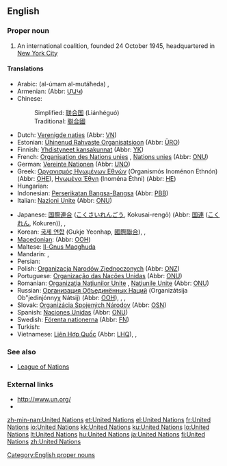 ==English==

===Proper noun===
{{en-proper noun}}

# An international coalition, founded 24 October 1945, headquartered in [[w:New York City|New York City]]

====Translations====
{{trans-top|international coalition}}
* Arabic: {{Arab|[[الامم المتحدة]]}} (al-úmam al-mutáħeda) {{f|p}},  {{t|ar|الأمم المتحدة|f|p|tr=al-'úmam al-muttáHida|sc=Arab}}
* Armenian: {{t-|hy|Միավորված ազգերի կազմակերպություն|tr=Miavorvaç azgeri kazmakerput’yun}} (Abbr: [[ՄԱԿ]])
* Chinese:
*: Simplified: [[联合国]] (Liánhéguó)
*: Traditional: [[聯合國]]
* Dutch: [[Verenigde naties]] {{f|p}} (Abbr: [[VN]])
* Estonian: [[Ühinenud Rahvaste Organisatsioon]] (Abbr: [[ÜRO]])
* Finnish: [[Yhdistyneet kansakunnat]] (Abbr: [[YK]])
* French: [[Organisation des Nations unies]] {{f}}, [[Nations unies]] {{f|p}} (Abbr: [[ONU]])
* German: [[Vereinte Nationen]] {{f|p}} (Abbr: [[UNO]])
* Greek: [[Οργανισμός Ηνωμένων Εθνών]] (Organismós Inoménon Ethnón) {{m}} (Abbr: [[ΟΗΕ]]), [[Ηνωμένα Έθνη]] (Inoména Éthni) {{f}} (Abbr: [[ΗE]])
* Hungarian: {{t+|hu|Egyesült Nemzetek Szervezete}}
* Indonesian: [[Perserikatan Bangsa-Bangsa]] (Abbr: [[PBB]])
* Italian: [[Nazioni Unite]] {{f|p}} (Abbr: [[ONU#Italian|ONU]])
{{trans-mid}}
* Japanese: [[国際連合]] ([[こくさいれんごう]], Kokusai-rengō) (Abbr: [[国連]] ([[こくれん]], Kokuren)),  {{t|ja|国際連合|tr=こくさいれんごう, Kokusai-rengō|sc=Jpan}},  {{t|ja|国連|tr=こくれん, Kokuren|sc=Jpan}}
* Korean: [[국제 연합]] (Gukje Yeonhap, [[國際聯合]]),  {{t|ko|국제 연합|tr=Gukje Yeonhap|sc=Kore}},  {{t|ko|國際聯合|sc=Kore}}
* [[Macedonian]]: {{t|mk|Организација на Обединетите Нации|tr=Organizácija na Obedinétite Nácii}} (Abbr: [[ООН]])
* Maltese: [[Il-Ġnus Maqgħuda]]
* Mandarin: {{t|zh|聯合國|sc=Hani}},  {{t|zh|联合国|tr=Liánhéguó|sc=Hani}}
* Persian: {{t|fa|سازمان ملل متّحد|tr=sāzmāne melale mottahed|xs=Persian}}
* Polish: [[Organizacja Narodów Zjednoczonych]] {{f}} (Abbr: [[ONZ]])
* Portuguese: [[Organização das Nações Unidas]] {{f}} (Abbr: [[ONU]])
* Romanian: [[Organizaţia Naţiunilor Unite]] {{f}}, [[Naţiunile Unite]] {{f|p}} {{f}} (Abbr: [[ONU]])
* Russian: [[Организация Объединённых Наций]] (Organizátsija Ob"jedinjónnyχ Nátsij) {{f}} (Abbr: [[ООН]]),  {{t|ru|Объединённые Нации|f|p|tr=Ob"jedinjónnyje Nácii|sc=Cyrl}},  {{t|ru|Организация Объединённых Наций|f|tr=Organizácija Ob"jedinjónnyx Nácij|sc=Cyrl}},  {{t|ru|ООН|f|tr=oón|sc=Cyrl}}
* Slovak: [[Organizácia Spojených Národov]] {{f}} (Abbr: [[OSN]])
* Spanish: [[Naciones Unidas]] {{f|p}} (Abbr: [[ONU]])
* Swedish: [[Förenta nationerna]] {{c|p}} (Abbr: [[FN]])
* Turkish: {{t+|tr|Birleşmiş Milletler}}
* Vietnamese: [[Liên Hợp Quốc]] (Abbr: [[LHQ]]),  {{t|vi|Liên Hợp Quốc}},  {{t|vi|LHQ}}
{{trans-bottom}}

===See also===
* [[League of Nations]]

===External links===
* [http://www.un.org/ http://www.un.org/]
* {{pedialite}}

[[Category:English proper nouns]]

[[zh-min-nan:United Nations]]
[[et:United Nations]]
[[el:United Nations]]
[[fr:United Nations]]
[[io:United Nations]]
[[kk:United Nations]]
[[ku:United Nations]]
[[lo:United Nations]]
[[lt:United Nations]]
[[hu:United Nations]]
[[ja:United Nations]]
[[fi:United Nations]]
[[zh:United Nations]]